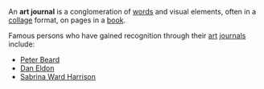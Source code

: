 An '''art journal''' is a conglomeration of [[word|words]] and visual elements, often in a [[collage]] format, on pages in a [[book]].

Famous persons who have gained recognition through their [[art]] [[journal|journals]] include:

*[[Peter Beard]]
*[[Dan Eldon]]
*[[Sabrina Ward Harrison]]